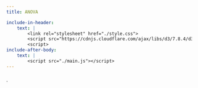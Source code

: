 ```yaml
---
title: ANOVA

include-in-header:
    text: |
        <link rel="stylesheet" href="./style.css"> 
        <script src="https://cdnjs.cloudflare.com/ajax/libs/d3/7.8.4/d3.min.js"></script>
        <script>
include-after-body: 
    text: |
        <script src="./main.js"></script>
---
```


<!-- component 4: controls panel -->
<div id="controls-panel"></div>
<!-- component 1: data graph -->
<div id="data-graph"></div>
<!-- component 2: variance bar -->
<div id="variance-bar"></div>
<!-- component 3: formula panel -->
<div id="formula-panel">$.$</div>


<style>
body {
    font-family: sans-serif;
    margin: 20px;
}

        #controls-panel {
            margin-bottom: 20px;
        }

        #data-graph,
        #variance-bar,
        #formula-panel {
            margin-bottom: 20px;
        }

        label {
            margin-right: 5px;
        }

        input[type="range"] {
            vertical-align: middle;
        }

        button {
            margin-right: 10px;
        }
</style>